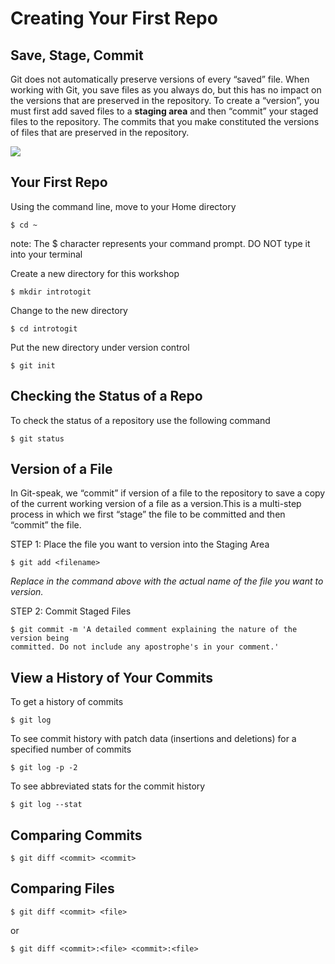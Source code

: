 # Creating Your First Repo

## Save, Stage, Commit

Git does not automatically preserve versions of every "saved" file. When working 
with Git, you save files as you always do, but this has no impact on the versions 
that are preserved in the repository. To create a "version", you must first add 
saved files to a **staging area** and then "commit" your staged files to the 
repository. The commits that you make constituted the versions of files that are 
preserved in the repository.

![](`r url16`)

## Your First Repo

Using the command line, move to your Home directory

```
$ cd ~
```

note: The $ character represents your command prompt. DO NOT type it into your terminal

Create a new directory for this workshop

```
$ mkdir introtogit
```

Change to the new directory

```
$ cd introtogit
```

Put the new directory under version control

```
$ git init
```


## Checking the Status of a Repo

To check the status of a repository use the following command

```
$ git status
```

## Version of a File

In Git-speak, we "commit" if version of a file to the repository to save a copy 
of the current working version of a file as a version.This is a multi-step process 
in which we first "stage" the file to be committed and then "commit" the file.

STEP 1:  Place the file you want to version into the Staging Area

```
$ git add <filename>
```

*Replace <filename> in the command above with the actual name of the file you want to version.*

STEP 2: Commit Staged Files

```
$ git commit -m 'A detailed comment explaining the nature of the version being 
committed. Do not include any apostrophe's in your comment.'
```

## View a History of Your Commits

To get a history of commits

```
$ git log
```

To see commit history with patch data (insertions and deletions) for a specified 
number of commits

```
$ git log -p -2
```

To see abbreviated stats for the commit history

```
$ git log --stat
```

## Comparing Commits

```
$ git diff <commit> <commit>
```

## Comparing Files

```
$ git diff <commit> <file>
```

or 

```
$ git diff <commit>:<file> <commit>:<file>
```